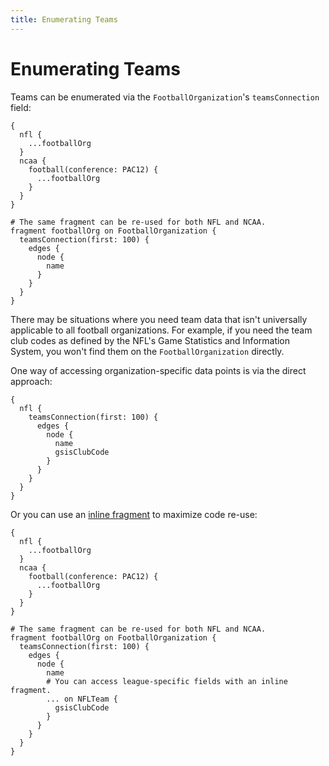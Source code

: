 ```yaml
---
title: Enumerating Teams
---
```

# Enumerating Teams

Teams can be enumerated via the `FootballOrganization`'s `teamsConnection` field:

```gql v2
{
  nfl {
    ...footballOrg
  }
  ncaa {
    football(conference: PAC12) {
      ...footballOrg
    }
  }
}

# The same fragment can be re-used for both NFL and NCAA.
fragment footballOrg on FootballOrganization {
  teamsConnection(first: 100) {
    edges {
      node {
        name
      }
    }
  }
}
```

There may be situations where you need team data that isn't universally applicable to all football organizations. For example, if you need the team club codes as defined by the NFL's Game Statistics and Information System, you won't find them on the `FootballOrganization` directly.

One way of accessing organization-specific data points is via the direct approach:

```gql v2
{
  nfl {
    teamsConnection(first: 100) {
      edges {
        node {
          name
          gsisClubCode
        }
      }
    }
  }
}
```

Or you can use an [inline fragment](https://graphql.org/learn/queries/#inline-fragments) to maximize code re-use:

```gql v2
{
  nfl {
    ...footballOrg
  }
  ncaa {
    football(conference: PAC12) {
      ...footballOrg
    }
  }
}

# The same fragment can be re-used for both NFL and NCAA.
fragment footballOrg on FootballOrganization {
  teamsConnection(first: 100) {
    edges {
      node {
        name
        # You can access league-specific fields with an inline fragment.
        ... on NFLTeam {
          gsisClubCode
        }
      }
    }
  }
}
```
